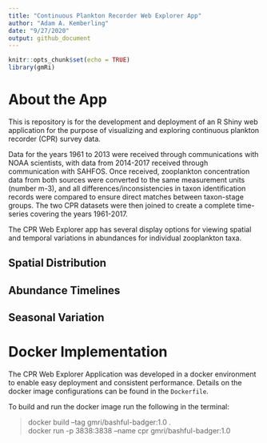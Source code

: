 ```yaml
---
title: "Continuous Plankton Recorder Web Explorer App"
author: "Adam A. Kemberling"
date: "9/27/2020"
output: github_document
---
```



```r
knitr::opts_chunk$set(echo = TRUE)
library(gmRi)
```

# About the App

This is repository is for the development and deployment of an R Shiny web application for the purpose of visualizing and exploring continuous plankton recorder (CPR) survey data.

Data for the years 1961 to 2013 were received through communications with NOAA scientists, with data from 2014-2017 received through communication with SAHFOS. Once received, zooplankton concentration data from both sources were converted to the same measurement units (number m-3), and all differences/inconsistencies in taxon identification records were compared to ensure direct matches between taxon-stage groups. The two CPR datasets were then joined to create a complete time-series covering the years 1961-2017.

The CPR Web Explorer app has several display options for viewing spatial and temporal variations in abundances for individual zooplankton taxa. 

## Spatial Distribution

## Abundance Timelines

## Seasonal Variation



# Docker Implementation

The CPR Web Explorer Application was developed in a docker environment to enable easy deployment and consistent performance. Details on the docker image configurations can be found in the `Dockerfile`.

To build and run the docker image run the following in the terminal:

 > docker build --tag gmri/bashful-badger:1.0 .   
 > docker run -p 3838:3838 --name cpr gmri/bashful-badger:1.0   








